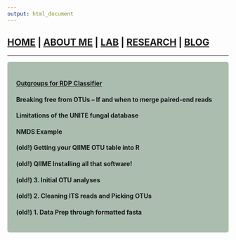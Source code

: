 ```yaml
---
output: html_document
---
```

## [HOME](http://gzahn.github.io/) | [ABOUT ME](http://gzahn.github.io/about-me/) | [LAB](http://gzahn.github.io/lab/) | [RESEARCH](http://gzahn.github.io/pubs_and_pres/) | [BLOG](http://gzahn.github.io/blog-archive/)

___

<style>
div.gray { background-color:#aabdaf; border-radius: 5px; padding: 20px;}
</style>
<div class = "gray">



#### [Outgroups for RDP Classifier](http://gzahn.github.io/blog-archive/outgroups-for-rdp-classifier/)<br>
#### Breaking free from OTUs – If and when to merge paired-end reads<br>
#### Limitations of the UNITE fungal database<br>
#### NMDS Example<br>
#### (old!) Getting your QIIME OTU table into R<br>
#### (old!) QIIME Installing all that software!<br>
#### (old!) 3. Initial OTU analyses<br>
#### (old!) 2. Cleaning ITS reads and Picking OTUs<br>
#### (old!) 1. Data Prep through formatted fasta<br>



</div>